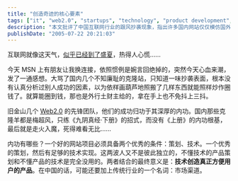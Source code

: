 ```yaml
---
title: "创造奇迹的核心要素"
tags: ["it", "web2.0", "startups", "technology", "product development", "innovation"]
description: "本文批评了中国互联网行业的跟风抄袭现象，指出许多国内网站仅仅模仿国外 Web2.0 产品的表面形式，而未深入理解其成功的核心要素。作者将旧金山 Web2.0 先锋团队的成功归因于他们深厚的内功，而将国内克隆者比作“只练《九阴真经·下册》的招式，而没有《上册》的内功根基“的梅超风。文章强调，一个成功的网站项目必须同时具备优秀的产品策划和技术实现能力，且这两者必须紧密结合，最终目的是“技术创造真正方便用户的产品“。对于中国市场，作者认为还需要额外考虑市场渠道因素。"
publishDate: "2005-07-22 20:21:03"
---
```


互联网就像这天气，[似乎已经到了盛夏](http://www.xdanger.com/2005/07/13/000003.html)，热得人心慌……

今天 MSN 上有朋友让我换连接，依照惯例是婉言回绝掉的，突然今天心血来潮，发了一通感想。大骂了国内几个不知廉耻的克隆站，只知道一味抄袭表面，根本没有认真分析过别人成功的因素，以为依样画葫芦地照搬了几样东西就能照样炒作圈钱了。就算能圈到钱，那也是外行土财主给的，拿在手上也不免抖上三抖。

旧金山几个 [Web2.0](http://www.xdanger.com/tags/web20/) 的先锋团队，他们的成功归功于其深厚的内功。国内那些克隆羊都是梅超风，只练《九阴真经·下册》的招式，而没有《上册》的内功根基，最后就是走火入魔，死得难看无比……

内功有哪些？一个好的网站项目必须具备两个优秀的条件：策划、技术。一个优秀的策划，然后有足够的技术实现。这两波人又不是彼此独立的，不懂技术的产品策划和不懂产品的技术是完全没用的。两者结合的最终意义是：**技术创造真正方便用户的产品**。在中国的话，可能还要加上传统行业的一个名词：市场渠道。
